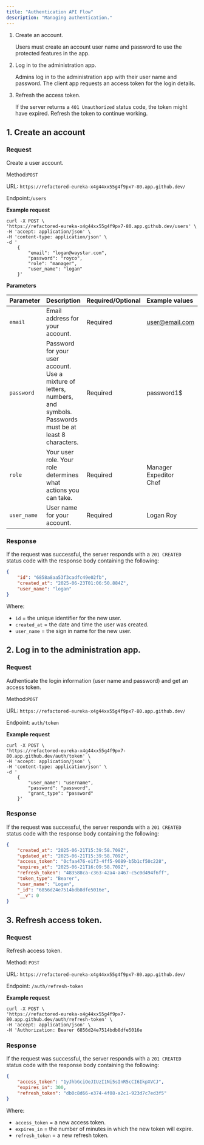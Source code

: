 ```yaml
---
title: "Authentication API Flow"
description: "Managing authentication."
---
```


1. Create an account.

   Users must create an account user name and password to use the protected features in the app.
2. Log in to the administration app.

   Admins log in to the administration app with their user name and password. The client app requests an access token for the login details.
3. Refresh the access token.

   If the server returns a `401 Unauthorized` status code, the token might have expired. Refresh the token to continue working.

## 1. Create an account

### **Request**

Create a user account.

Method:`POST `

URL: `https://refactored-eureka-x4g44xx55g4f9px7-80.app.github.dev/`

Endpoint:`/users`

**Example request**

```curl curl
curl -X POST \
'https://refactored-eureka-x4g44xx55g4f9px7-80.app.github.dev/users' \
-H 'accept: application/json' \
-H 'content-type: application/json' \
-d '
	{
		"email": "logan@waystar.com",
		"password": "royco",
		"role": "manager",
		"user_name": "logan"
	}'
```

**Parameters**

| Parameter   | Description                                                                                                              | Required/Optional | Example values                          | Type   |
| :---------- | :----------------------------------------------------------------------------------------------------------------------- | :---------------- | :-------------------------------------- | :----- |
| `email`     | Email address for your account.                                                                                          | Required          | [user@email.com](mailto:user@email.com) | string |
| `password`  | Password for your user account. Use a mixture of letters, numbers, and symbols. Passwords must be at least 8 characters. | Required          | password1\$                             | string |
| `role`      | Your user role. Your role determines what actions you can take.                                                          | Required          | Manager<br />Expeditor<br />Chef        | string |
| `user_name` | User name for your account.                                                                                              | Required          | Logan Roy                               | string |

### Response

If the request was successful, the server responds with a `201 CREATED` status code with the response body containing the following:

```json
{
    "id": "6858a8aa53f3cadfc49e02fb",
    "created_at": "2025-06-23T01:06:50.884Z",
    "user_name": "logan"
}
```

Where:

- `id` = the unique identifier for the new user.
- `created_at` = the date and time the user was created.
- `user_name` = the sign in name for the new user.

## 2. Log in to the administration app.

### Request

Authenticate the login information (user name and password) and get an access token.

Method:`POST `

URL: `https://refactored-eureka-x4g44xx55g4f9px7-80.app.github.dev/`

Endpoint: `auth/token`

**Example request**

```curl curl
curl -X POST \
'https://refactored-eureka-x4g44xx55g4f9px7-80.app.github.dev/auth/token' \
-H 'accept: application/json' \
-H 'content-type: application/json' \
-d '
	{
		"user_name": "username",
		"password": "password",
		"grant_type": "password"
	}'
```

### Response

If the request was successful, the server responds with a `201 CREATED` status code with the response body containing the following:

```json
{
    "created_at": "2025-06-21T15:39:58.709Z",
    "updated_at": "2025-06-21T15:39:58.709Z",
    "access_token": "0cfaa476-e1f3-4ff5-9089-b5b1cf50c228",
    "expires_at": "2025-06-21T16:09:58.709Z",
    "refresh_token": "483588ca-c363-42a4-a467-c5c0d494f6ff",
    "token_type": "Bearer",
    "user_name": "Logan",
    "_id": "6856d24e7514bdb8dfe5016e",
    "__v": 0
}
```

## 3. Refresh access token.

### Request

Refresh access token.

Method: `POST `

URL: `https://refactored-eureka-x4g44xx55g4f9px7-80.app.github.dev/`

Endpoint: `/auth/refresh-token`

**Example request**

```curl curl
curl -X POST \
'https://refactored-eureka-x4g44xx55g4f9px7-80.app.github.dev/auth/refresh-token' \
-H 'accept: application/json' \
-H 'Authorization: Bearer 6856d24e7514bdb8dfe5016e
```

### Response

If the request was successful, the server responds with a `201 CREATED` status code with the response body containing the following:

```json
{
	"access_token": "1yJhbGciOeJIUzI1Ni5sInR5cCI6IkpXVCJ",
	"expires_in": 300,
	"refresh_token": "db0c8d66-e374-4f08-a2c1-923d7c7ed3f5"
}
```

Where:

- `access_token` = a new access token.
- `expires_in` = the number of minutes in which the new token will expire.
- `refresh_token` = a new refresh token.